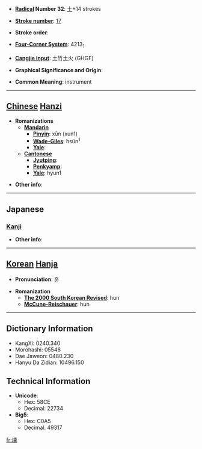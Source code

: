 * '''[[Wiktionary:Chinese radical index| Radical]] Number 32''': [[Wiktionary:Chinese radical index 土|土]]+14 strokes

* '''[[Wiktionary:Chinese total strokes index|Stroke number]]''': [[Wiktionary:Chinese total strokes index 17|17]]

* '''Stroke order''': 

* '''[[Wiktionary:Chinese four corner index|Four-Corner System]]''': 4213<sub>1</sub>

* '''[[Wiktionary:Chinese Cangjie index|Cangjie input]]''': 土竹土火 (GHGF)

* '''Graphical Significance and Origin''': 

* '''Common Meaning''': instrument

----

== [[Chinese]] [[Hanzi]] ==

* '''Romanizations'''
** '''[[Mandarin]]'''
*** '''[[Pinyin]]''': xūn (xun1)
*** '''[[Wade-Giles]]''': hsün<sup>1</sup>
*** '''[[Yale]]''': 
** '''[[Cantonese]]'''
*** '''[[Jyutping]]''':
*** '''[[Penkyamp]]''': 
*** '''[[Yale]]''': hyun1

* '''Other info''': 

----

==Japanese==
===[[Kanji]]===
{{kanji|on readings=[[けん]] (ken), [[くわん]] (kuwan), [[くん]] (kun)
|kun readings=[[はち]] (hachi), [[わん]] (wan)
}}

* '''Other info''':  

----

== [[Korean]] [[Hanja]] ==

* '''Pronunciation''': 훈

* '''Romanization'''
** '''[[The 2000 South Korean Revised Romanization|The 2000 South Korean Revised]]''': hun
** '''[[McCune-Reischauer]]''': hun

----

== Dictionary Information ==

* KangXi: 0240.340
* Morohashi: 05546
* Dae Jaweon: 0480.230
* Hanyu Da Zidian: 10496.150

== Technical Information ==

* '''Unicode''':
** Hex: 58CE
** Decimal: 22734
* '''Big5''':
** Hex: C0A5
** Decimal: 49317

[[fr:壎]]